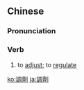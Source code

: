 {{also|调剂}}
==Chinese==
{{zh-forms|s=调剂}}

===Pronunciation===
{{zh-pron
|m=tiáojì
|c=tiu4 zai1
|mn=qz,xm,zz:tiâu-chē/tw:tiâu-che
|cat=v
}}

===Verb===
{{zh-verb}}

# {{lb|zh|Advanced Mandarin}} to [[adjust]]; to [[regulate]]

[[ko:調劑]]
[[ja:調劑]]